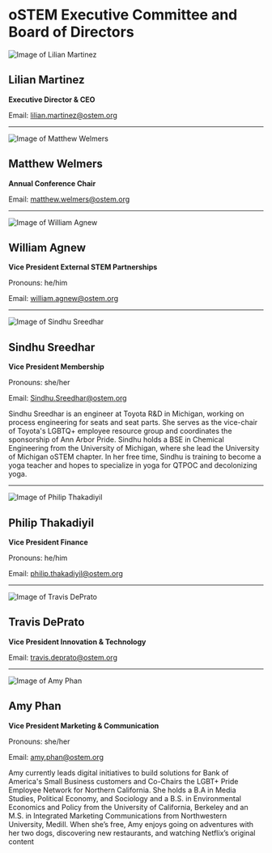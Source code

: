 # oSTEM Executive Committee and Board of Directors


![Image of Lilian Martinez](images/lilian-martinez.jpg "Lilian Martinez")
## Lilian Martinez
**Executive Director & CEO**

Email: lilian.martinez@ostem.org

---
![Image of Matthew Welmers](images/matthew-welmers.jpg "Matthew Welmers")
## Matthew Welmers
**Annual Conference Chair**

Email: matthew.welmers@ostem.org

---
![Image of William Agnew](images/william-agnew.jpg "William Agnew")
## William Agnew
**Vice President External STEM Partnerships**

Pronouns: he/him

Email: william.agnew@ostem.org

--- 
![Image of Sindhu Sreedhar](images/sindhu-sreedhar.jpg "Sindhu Sreedhar")
## Sindhu Sreedhar
**Vice President Membership**

Pronouns: she/her

Email: Sindhu.Sreedhar@ostem.org

Sindhu Sreedhar is an engineer at Toyota R&D in Michigan, working on process engineering for seats 
and seat parts. She serves as the vice-chair of Toyota's LGBTQ+ employee resource group and 
coordinates the sponsorship of Ann Arbor Pride. Sindhu holds a BSE in Chemical Engineering from the 
University of Michigan, where she lead the University of Michigan oSTEM chapter. In her free time, 
Sindhu is training to become a yoga teacher and hopes to specialize in yoga for QTPOC and 
decolonizing yoga.

---
![Image of Philip Thakadiyil](images/philip-thakadiyil.jpg "Philip Thakadiyil") 
## Philip Thakadiyil
**Vice President Finance**

Pronouns: he/him

Email: philip.thakadiyil@ostem.org

---
![Image of Travis DePrato](images/travis-deprato.jpg "Travis DePrato")
## Travis DePrato
**Vice President Innovation & Technology**

Email: travis.deprato@ostem.org

---
![Image of Amy Phan](images/amy-phan.jpg "Amy Phan")
## Amy Phan
**Vice President Marketing & Communication**

Pronouns: she/her

Email: amy.phan@ostem.org

Amy currently leads digital initiatives to build solutions for Bank of America's Small Business 
customers and Co-Chairs the LGBT+ Pride Employee Network for Northern California. She holds a B.A 
in Media Studies, Political Economy, and Sociology and a B.S. in Environmental Economics and Policy 
from the University of California, Berkeley and an M.S. in Integrated Marketing Communications from 
Northwestern University, Medill. When she’s free, Amy enjoys going on adventures with her two dogs, 
discovering new restaurants, and watching Netflix’s original content